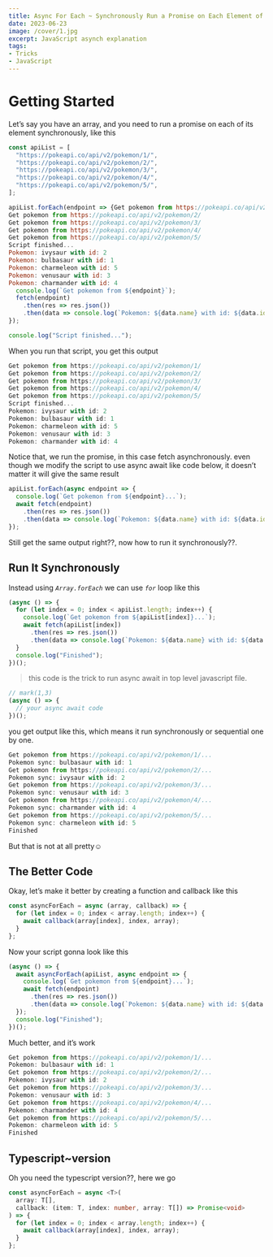 ```yaml
---
title: Async For Each ~ Synchronously Run a Promise on Each Element of an Array
date: 2023-06-23
image: /cover/1.jpg
excerpt: JavaScript asynch explanation
tags:
- Tricks
- JavaScript
---
```

# Getting Started

Let’s say you have an array, and you need to run a promise on each of its element synchronously, like this

```javascript index.js 
const apiList = [
  "https://pokeapi.co/api/v2/pokemon/1/",
  "https://pokeapi.co/api/v2/pokemon/2/",
  "https://pokeapi.co/api/v2/pokemon/3/",
  "https://pokeapi.co/api/v2/pokemon/4/",
  "https://pokeapi.co/api/v2/pokemon/5/",
];

apiList.forEach(endpoint => {Get pokemon from https://pokeapi.co/api/v2/pokemon/1/
Get pokemon from https://pokeapi.co/api/v2/pokemon/2/
Get pokemon from https://pokeapi.co/api/v2/pokemon/3/
Get pokemon from https://pokeapi.co/api/v2/pokemon/4/
Get pokemon from https://pokeapi.co/api/v2/pokemon/5/
Script finished...
Pokemon: ivysaur with id: 2
Pokemon: bulbasaur with id: 1
Pokemon: charmeleon with id: 5
Pokemon: venusaur with id: 3
Pokemon: charmander with id: 4
  console.log(`Get pokemon from ${endpoint}`);
  fetch(endpoint)
    .then(res => res.json())
    .then(data => console.log(`Pokemon: ${data.name} with id: ${data.id}`));
});

console.log("Script finished...");
```
When you run that script, you get this output

```js
Get pokemon from https://pokeapi.co/api/v2/pokemon/1/
Get pokemon from https://pokeapi.co/api/v2/pokemon/2/
Get pokemon from https://pokeapi.co/api/v2/pokemon/3/
Get pokemon from https://pokeapi.co/api/v2/pokemon/4/
Get pokemon from https://pokeapi.co/api/v2/pokemon/5/
Script finished...
Pokemon: ivysaur with id: 2
Pokemon: bulbasaur with id: 1
Pokemon: charmeleon with id: 5
Pokemon: venusaur with id: 3
Pokemon: charmander with id: 4
```
Notice that, we run the promise, in this case fetch asynchronously. even though we modify the script to use async await like code below, it doesn’t matter it will give the same result

```javascript index.js
apiList.forEach(async endpoint => {
  console.log(`Get pokemon from ${endpoint}...`);
  await fetch(endpoint)
    .then(res => res.json())
    .then(data => console.log(`Pokemon: ${data.name} with id: ${data.id}`));
});
```
Still get the same output right??, now how to run it synchronously??.

## Run It Synchronously

Instead using _`Array.forEach`_ we can use _`for`_ loop like this

```javascript index.js
(async () => {
  for (let index = 0; index < apiList.length; index++) {
    console.log(`Get pokemon from ${apiList[index]}...`);
    await fetch(apiList[index])
      .then(res => res.json())
      .then(data => console.log(`Pokemon: ${data.name} with id: ${data.id}`));
  }
  console.log("Finished");
})();
```

>this code is the trick to run async await in top level javascript file.

```javascript
// mark(1,3)
(async () => {
  // your async await code
})();
```
you get output like this, which means it run synchronously or sequential one by one.

```javascript
Get pokemon from https://pokeapi.co/api/v2/pokemon/1/...
Pokemon sync: bulbasaur with id: 1
Get pokemon from https://pokeapi.co/api/v2/pokemon/2/...
Pokemon sync: ivysaur with id: 2
Get pokemon from https://pokeapi.co/api/v2/pokemon/3/...
Pokemon sync: venusaur with id: 3
Get pokemon from https://pokeapi.co/api/v2/pokemon/4/...
Pokemon sync: charmander with id: 4
Get pokemon from https://pokeapi.co/api/v2/pokemon/5/...
Pokemon sync: charmeleon with id: 5
Finished
```
But that is not at all pretty☺

## The Better Code

Okay, let’s make it better by creating a function and callback like this

```javascript 
const asyncForEach = async (array, callback) => {
  for (let index = 0; index < array.length; index++) {
    await callback(array[index], index, array);
  }
};
```
Now your script gonna look like this

```javascript index.js
(async () => {
  await asyncForEach(apiList, async endpoint => {
    console.log(`Get pokemon from ${endpoint}...`);
    await fetch(endpoint)
      .then(res => res.json())
      .then(data => console.log(`Pokemon: ${data.name} with id: ${data.id}`));
  });
  console.log("Finished");
})();
```

Much better, and it’s work

```javascript 
Get pokemon from https://pokeapi.co/api/v2/pokemon/1/...
Pokemon: bulbasaur with id: 1
Get pokemon from https://pokeapi.co/api/v2/pokemon/2/...
Pokemon: ivysaur with id: 2
Get pokemon from https://pokeapi.co/api/v2/pokemon/3/...
Pokemon: venusaur with id: 3
Get pokemon from https://pokeapi.co/api/v2/pokemon/4/...
Pokemon: charmander with id: 4
Get pokemon from https://pokeapi.co/api/v2/pokemon/5/...
Pokemon: charmeleon with id: 5
Finished
```
## Typescript~version
Oh you need the typescript version??, here we go
```typescript index.ts
const asyncForEach = async <T>(
  array: T[],
  callback: (item: T, index: number, array: T[]) => Promise<void>
) => {
  for (let index = 0; index < array.length; index++) {
    await callback(array[index], index, array);
  }
};